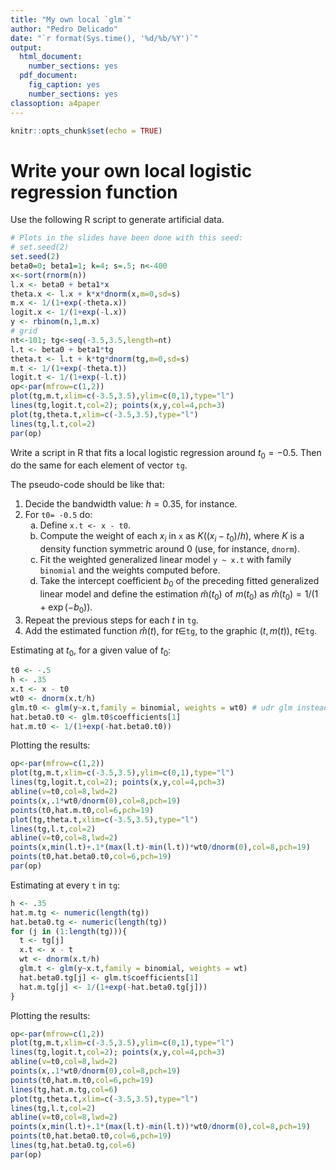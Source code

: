 ---
title: "My own local `glm`"
author: "Pedro Delicado"
date: "`r format(Sys.time(), '%d/%b/%Y')`"
output:
  html_document:
    number_sections: yes
  pdf_document:
    fig_caption: yes
    number_sections: yes
classoption: a4paper
---
<!-- Comment lines are like this one -->
<!-- Use "\newpage" when you want a new page break in the pdf output  -->


```{r setup, include=FALSE}
knitr::opts_chunk$set(echo = TRUE)
```

# Write your own local logistic regression function

Use the following R script to generate artificial data.

```{r}
# Plots in the slides have been done with this seed:
# set.seed(2)
set.seed(2)
beta0=0; beta1=1; k=4; s=.5; n<-400
x<-sort(rnorm(n))
l.x <- beta0 + beta1*x
theta.x <- l.x + k*x*dnorm(x,m=0,sd=s)
m.x <- 1/(1+exp(-theta.x))
logit.x <- 1/(1+exp(-l.x))
y <- rbinom(n,1,m.x)
# grid
nt<-101; tg<-seq(-3.5,3.5,length=nt)
l.t <- beta0 + beta1*tg
theta.t <- l.t + k*tg*dnorm(tg,m=0,sd=s)
m.t <- 1/(1+exp(-theta.t))
logit.t <- 1/(1+exp(-l.t))
op<-par(mfrow=c(1,2))
plot(tg,m.t,xlim=c(-3.5,3.5),ylim=c(0,1),type="l")
lines(tg,logit.t,col=2); points(x,y,col=4,pch=3)
plot(tg,theta.t,xlim=c(-3.5,3.5),type="l")
lines(tg,l.t,col=2)
par(op)
```

Write a script in R that fits a local logistic regression around $t_0=-0.5$. 
Then do the same for each element of vector `tg`. 

The pseudo-code should be like that:

1. Decide the bandwidth value: $h=0.35$, for instance.
2. For `t0= -0.5` do: 
    a. Define `x.t <- x - t0`.
    b. Compute the weight of each $x_i$ in `x` as $K((x_i-t_0)/h)$, where $K$ is a density function symmetric around 0 (use, for instance, `dnorm`).
    c. Fit the weighted generalized linear model `y ~ x.t` with family `binomial` and the weights computed before.
    d. Take the intercept coefficient $b_0$ of the preceding fitted generalized linear model and define the estimation $\hat{m}(t_0)$ of $m(t_0)$ as $\hat{m}(t_0)=1/(1+\exp(-b_0))$.  
3. Repeat the previous steps for each $t$ in `tg`.
4. Add the estimated function $\hat{m}(t)$, for $t\in$`tg`, 
to the graphic $(t,m(t))$, $t\in$`tg`.

\skip 

Estimating at $t_0$, for a given value of $t_0$:
```{r, message=FALSE, warning=FALSE}
t0 <- -.5
h <- .35
x.t <- x - t0
wt0 <- dnorm(x.t/h) 
glm.t0 <- glm(y~x.t,family = binomial, weights = wt0) # udr glm instead of lm
hat.beta0.t0 <- glm.t0$coefficients[1]
hat.m.t0 <- 1/(1+exp(-hat.beta0.t0)) 
```

Plotting the results:
```{r}
op<-par(mfrow=c(1,2))
plot(tg,m.t,xlim=c(-3.5,3.5),ylim=c(0,1),type="l")
lines(tg,logit.t,col=2); points(x,y,col=4,pch=3)
abline(v=t0,col=8,lwd=2)
points(x,.1*wt0/dnorm(0),col=8,pch=19)
points(t0,hat.m.t0,col=6,pch=19)
plot(tg,theta.t,xlim=c(-3.5,3.5),type="l")
lines(tg,l.t,col=2)
abline(v=t0,col=8,lwd=2)
points(x,min(l.t)+.1*(max(l.t)-min(l.t))*wt0/dnorm(0),col=8,pch=19)
points(t0,hat.beta0.t0,col=6,pch=19)
par(op)
```

Estimating at every `t` in `tg`:

```{r, message=FALSE, warning=FALSE}
h <- .35
hat.m.tg <- numeric(length(tg))
hat.beta0.tg <- numeric(length(tg))
for (j in (1:length(tg))){
  t <- tg[j]
  x.t <- x - t
  wt <- dnorm(x.t/h) 
  glm.t <- glm(y~x.t,family = binomial, weights = wt)
  hat.beta0.tg[j] <- glm.t$coefficients[1]
  hat.m.tg[j] <- 1/(1+exp(-hat.beta0.tg[j])) 
}
```

Plotting the results:

```{r}
op<-par(mfrow=c(1,2))
plot(tg,m.t,xlim=c(-3.5,3.5),ylim=c(0,1),type="l")
lines(tg,logit.t,col=2); points(x,y,col=4,pch=3)
abline(v=t0,col=8,lwd=2)
points(x,.1*wt0/dnorm(0),col=8,pch=19)
points(t0,hat.m.t0,col=6,pch=19)
lines(tg,hat.m.tg,col=6)
plot(tg,theta.t,xlim=c(-3.5,3.5),type="l")
lines(tg,l.t,col=2)
abline(v=t0,col=8,lwd=2)
points(x,min(l.t)+.1*(max(l.t)-min(l.t))*wt0/dnorm(0),col=8,pch=19)
points(t0,hat.beta0.t0,col=6,pch=19)
lines(tg,hat.beta0.tg,col=6)
par(op)
```

